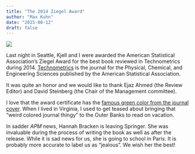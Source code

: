```yaml
---
title: "The 2014 Ziegel Award"
author: "Max Kuhn"
date: "2015-08-12"
draft: false
---
```


![](technometrics.jpeg){fig-align="center"}

Last night in Seattle, Kjell and I were awarded the American Statistical Association's Ziegel Award for the best book reviewed in Technometrics during 2014.  [Technometrics](http://amstat.tandfonline.com/loi/tech) is the journal for the Physical, Chemical, and Engineering Sciences published by the American Statistical Association. 

It was quite an honor and we would like to thank Ejaz Ahmed (the Review Editor) and David Steinberg (the Chair of the Management committee).

I love that the award certificate has the [famous green color from the journal cover][1]. When I lived in Virginia, I used to get teased about bringing that "weird colored journal thingy" to the Outer Banks to read on vacation. 

[1]: http://magazine.amstat.org/wp-content/uploads/2009/10/technometrics.png

In sadder _APM_ news, Hannah Bracken is leaving Springer. She was invaluable during the process of writing the book as well as after the release. While it is sad news for us, she is going to school in Paris. It is probably more accurate to label us as "jealous". We wish her the best!
